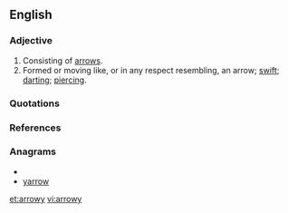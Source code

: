 ==English==

===Adjective===
{{en-adj}}

# Consisting of [[arrow]]s. 
# Formed or moving like, or in any respect resembling, an arrow; [[swift]]; [[darting]]; [[piercing]]. 

===Quotations===
{{seeCites}}

===References===
{{1913}}

===Anagrams===
* {{alphagram|aorrwy}}
* [[yarrow#English|yarrow]]


[[et:arrowy]]
[[vi:arrowy]]